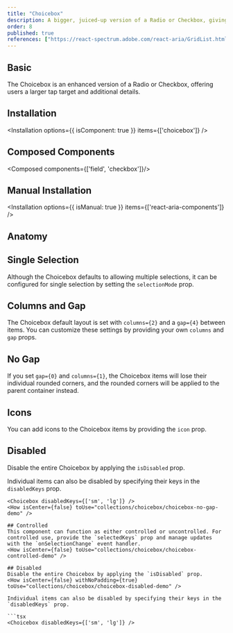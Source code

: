 ```yaml
---
title: "Choicebox"
description: A bigger, juiced-up version of a Radio or Checkbox, giving users a chunky tap target and extra deets.
order: 8
published: true
references: ["https://react-spectrum.adobe.com/react-aria/GridList.html#props"]
---
```


## Basic
The Choicebox is an enhanced version of a Radio or Checkbox, offering users a larger tap target and additional details.
<How isCenter={false} toUse="collections/choicebox/choicebox-demo" />

## Installation
<Installation options={{ isComponent: true }} items={['choicebox']} />

## Composed Components
<Composed components={['field', 'checkbox']}/>

## Manual Installation
<Installation options={{ isManual: true }} items={['react-aria-components']} />

<SourceCode toShow='choicebox' />


## Anatomy
<Anatomy show='choicebox-anatomy'/>

## Single Selection
Although the Choicebox defaults to allowing multiple selections, it can be configured for single selection by setting the `selectionMode` prop.
<How isCenter={false} toUse="collections/choicebox/choicebox-single-selection-demo" />

## Columns and Gap
The Choicebox default layout is set with `columns={2}` and a `gap={4}` between items. You can customize these settings by providing your own `columns` and `gap` props.
<How isCenter={false} withNoPadding={true} toUse="collections/choicebox/choicebox-columns-demo" />

## No Gap
If you set `gap={0}` and `columns={1}`, the Choicebox items will lose their individual rounded corners, and the rounded corners will be applied to the parent container instead.
<How isCenter={false} toUse="collections/choicebox/choicebox-no-gap-demo" />

## Icons
You can add icons to the Choicebox items by providing the `icon` prop.
<How isCenter={false} toUse="collections/choicebox/choicebox-icon-demo" />

## Disabled
Disable the entire Choicebox by applying the `isDisabled` prop.
<How isCenter={false} withNoPadding={true} toUse="collections/choicebox/choicebox-disabled-demo" />

Individual items can also be disabled by specifying their keys in the `disabledKeys` prop.

```tsx
<Choicebox disabledKeys={['sm', 'lg']} />
<How isCenter={false} toUse="collections/choicebox/choicebox-no-gap-demo" />

## Controlled
This component can function as either controlled or uncontrolled. For controlled use, provide the `selectedKeys` prop and manage updates with the `onSelectionChange` event handler.
<How isCenter={false} toUse="collections/choicebox/choicebox-controlled-demo" />

## Disabled
Disable the entire Choicebox by applying the `isDisabled` prop.
<How isCenter={false} withNoPadding={true} toUse="collections/choicebox/choicebox-disabled-demo" />

Individual items can also be disabled by specifying their keys in the `disabledKeys` prop.

```tsx
<Choicebox disabledKeys={['sm', 'lg']} />
```
